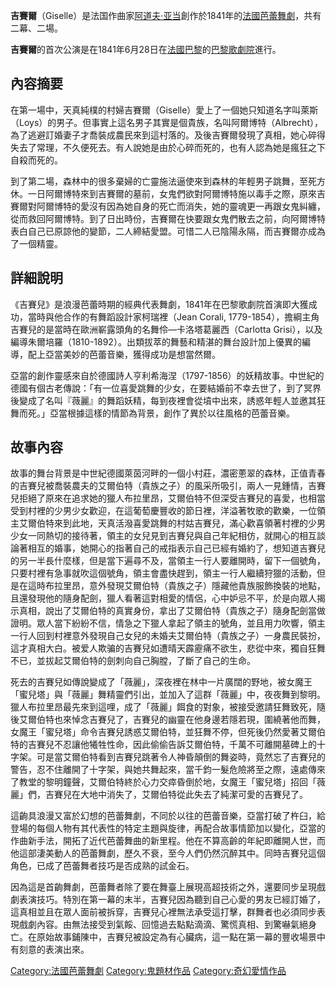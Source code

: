 {{非百科全书格式|time=2012-11-10}}
{{Expand English|Giselle}}
{{other uses
|subject = 1841年創作的法國芭蕾舞劇
|other = 韓國日籍女歌手
| Giselle (韓國女歌手)
}}
'''吉賽爾'''（Giselle）是法国作曲家[[阿道夫·亚当|阿道夫·亚当]]創作於1841年的[[法國|法國]][[芭蕾舞劇|芭蕾舞劇]]，共有二幕、二場。

'''吉賽爾'''的首次公演是在1841年6月28日在[[法國|法國]][[巴黎|巴黎]]的[[巴黎歌劇院|巴黎歌劇院]]進行。

==內容摘要==
在第一場中，天真純樸的村婦吉賽爾（Giselle）愛上了一個她只知道名字叫萊斯（Loys）的男子。但事實上這名男子其實是個貴族，名叫阿爾博特（Albrecht），為了逃避訂婚妻子才喬裝成農民來到這村落的。及後吉賽爾發現了真相，她心碎得失去了常理，不久便死去。有人說她是由於心碎而死的，也有人認為她是瘋狂之下自殺而死的。

到了第二場，森林中的很多棄婦的亡靈施法逼使來到森林的年輕男子跳舞，至死方休。一日阿爾博特來到吉賽爾的墓前，女鬼們欲對阿爾博特施以毒手之際，原來吉賽爾對阿爾博特的愛沒有因為她自身的死亡而消失，她的靈魂更一再跟女鬼糾纏，從而救回阿爾博特。到了日出時份，吉賽爾在快要跟女鬼們散去之前，向阿爾博特表白自己已原諒他的變節，二人締結愛盟。可惜二人已陰陽永隔，而吉賽爾亦成為了一個精靈。

==詳細說明==
《吉賽兒》是浪漫芭蕾時期的經典代表舞劇，1841年在巴黎歌劇院首演即大獲成功，當時與他合作的有舞蹈設計家柯瑞裡（Jean Corali, 1779-1854），擔綱主角吉賽兒的是當時在歐洲嶄露頭角的名舞伶—卡洛塔葛麗西（Carlotta Grisi），以及編導朱爾培羅（1810-1892）。出類拔萃的舞藝和精湛的舞台設計加上優異的編導，配上亞當美妙的芭蕾音樂，獲得成功是想當然爾。

亞當的創作靈感來自於德國詩人亨利希海涅（1797-1856）的妖精故事。中世紀的德國有個古老傳說：「有一位喜愛跳舞的少女，在要結婚前不幸去世了，到了冥界後變成了名叫『薇麗』的舞蹈妖精，每到夜裡會從墳中出來，誘惑年輕人並邀其狂舞而死。」亞當根據這樣的情節為背景，創作了異於以往風格的芭蕾音樂。

==故事內容==
故事的舞台背景是中世紀德國萊茵河畔的一個小村莊，濃密蔥翠的森林，正值青春的吉賽兒被喬裝農夫的艾爾伯特（貴族之子）的風采所吸引，兩人一見鍾情，吉賽兒拒絕了原來在追求她的獵人布拉里昂，艾爾伯特不但深受吉賽兒的喜愛，也相當受到村裡的少男少女歡迎，在這葡萄慶豐收的節日裡，洋溢著牧歌的歡樂，一位領主艾爾伯特來到此地，天真活潑喜愛跳舞的村姑吉賽兒，滿心歡喜領著村裡的少男少女一同熱切的接待著，領主的女兒見到吉賽兒與自己年紀相仿，就開心的相互談論著相互的婚事，她開心的指著自己的戒指表示自己已經有婚約了，想知道吉賽兒的另一半長什麼樣，但是當下遍尋不及，當領主一行人要離開時，留下一個號角，只要村裡有急事就吹這個號角，領主會盡快趕到，領主一行人繼續狩獵的活動，但是在這時布拉里昂，意外發現艾爾伯特（貴族之子）隱藏他貴族服飾換裝的地點，且還發現他的隨身配劍，獵人看著這對相愛的情侶，心中妒忌不平，於是向眾人揭示真相，說出了艾爾伯特的真實身份，拿出了艾爾伯特（貴族之子）隨身配劍當做證明。眾人當下紛紛不信，情急之下獵人拿起了領主的號角，並且用力吹響，領主一行人回到村裡意外發現自己女兒的未婚夫艾爾伯特（貴族之子）一身農民裝扮，這才真相大白。被爱人欺骗的吉賽兒如遭晴天霹靂痛不欲生，悲從中來，獨自狂舞不已，並拔起艾爾伯特的劍刺向自己胸膛，了斷了自己的生命。

死去的吉賽兒如傳說變成了「薇麗」，深夜裡在林中一片廣闊的野地，被女魔王「蜜兒塔」與「薇麗」舞精靈們引出，並加入了這群「薇麗」中，夜夜舞到黎明。獵人布拉里昂最先來到這哩，成了「薇麗」餌食的對象，被接受邀請狂舞致死，隨後艾爾伯特也來悼念吉賽兒了，吉賽兒的幽靈在他身邊若隱若現，圍繞著他而舞，女魔王「蜜兒塔」命令吉賽兒誘惑艾爾伯特，並狂舞不停，但死後仍然愛著艾爾伯特的吉賽兒不忍讓他犧牲性命，因此偷偷告訴艾爾伯特，千萬不可離開墓碑上的十字架。可是當艾爾伯特看到吉賽兒跳著令人神昏顛倒的舞姿時，竟然忘了吉賽兒的警告，忍不住離開了十字架，與她共舞起來，當千鈞一髮危險將至之際，遠處傳來了教堂的黎明鐘聲，艾爾伯特終於心力交瘁昏倒於地，女魔王「蜜兒塔」招回「薇麗」們，吉賽兒在大地中消失了，艾爾伯特從此失去了純潔可愛的吉賽兒了。

這齣具浪漫又富於幻想的芭蕾舞劇，不同於以往的芭蕾音樂，亞當打破了杵臼，給登場的每個人物有其代表性的特定主題與旋律，再配合故事情節加以變化，亞當的作曲新手法，開拓了近代芭蕾舞曲的新里程。他在不算高齡的年紀即離開人世，而他這部淒美動人的芭蕾舞劇，歷久不衰，至今人們仍然沉醉其中。同時吉賽兒這個角色，已成了芭蕾舞者技巧是否成熟的試金石。

因為這是首齣舞劇，芭蕾舞者除了要在舞臺上展現高超技術之外，還要同步呈現戲劇表演技巧。特別在第一幕的末半，吉賽兒因為聽到自己心愛的男友已經訂婚了，這真相並且在眾人面前被拆穿，吉賽兒心裡無法承受這打擊，群舞者也必須同步表現戲劇內容。由無法接受到氣餒、回憶過去點點滴滴、驚慌真相、到驚嚇氣絕身亡。在原始故事鋪陳中，吉賽兒被設定為有心臟病，這一點在第一幕的豐收場景中有刻意的表演出來。

[[Category:法國芭蕾舞劇|Category:法國芭蕾舞劇]]
[[Category:鬼題材作品|Category:鬼題材作品]]
[[Category:奇幻愛情作品|Category:奇幻愛情作品]]